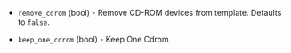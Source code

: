 <!-- Code generated from the comments of the RemoveCDRomConfig struct in builder/vsphere/common/step_remove_cdrom.go; DO NOT EDIT MANUALLY -->

- `remove_cdrom` (bool) - Remove CD-ROM devices from template. Defaults to `false`.

- `keep_one_cdrom` (bool) - Keep One Cdrom

<!-- End of code generated from the comments of the RemoveCDRomConfig struct in builder/vsphere/common/step_remove_cdrom.go; -->
